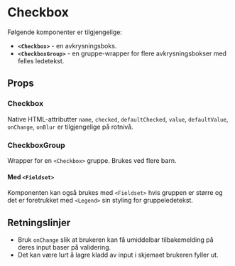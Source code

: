 
<Meta of={CheckboxStories} />

# Checkbox

<ComponentLinkRow
  docsHref="https://design.domstol.no/987b33f71/p/90d68f-checkbox/b/939219"
  figmaHref="https://www.figma.com/file/ewqSDmkgqDQ5PyOsRp4V5b/?node-id=155%3A38"
  githubHref="https://github.com/domstolene/designsystem/tree/main/packages/components/src/components/Checkbox"
  storybookHref="https://domstolene.github.io/designsystem/?path=/story/dds-components-components-checkbox--default"
  withBottomSpacing
/>

Følgende komponenter er tilgjengelige:

- **`<Checkbox>`** - en avkrysningsboks.
- **`<CheckboxGroup>`** - en gruppe-wrapper for flere avkrysningsbokser med felles ledetekst.

## Props

### Checkbox

<Canvas of={CheckboxStories.Default} sourceState="shown" />
<Controls of={CheckboxStories.Default} />

Native HTML-attributter `name`, `checked`, `defaultChecked`, `value`, `defaultValue`, `onChange`, `onBlur` er tilgjengelige på rotnivå.

### CheckboxGroup

Wrapper for en `<Checkbox>` gruppe. Brukes ved flere barn.

<Canvas of={CheckboxGroupStories.Default} sourceState="shown" />
<Controls of={CheckboxGroupStories.Default} />

#### Med `<Fieldset>`

Komponenten kan også brukes med `<Fieldset>` hvis gruppen er større og det er foretrukket med `<Legend>` sin styling for gruppeledetekst.

<Canvas of={CheckboxGroupStories.WithFieldset} />

## Retningslinjer

- Bruk `onChange` slik at brukeren kan få umiddelbar tilbakemelding på deres
  input baser på validering.
- Det kan være lurt å lagre kladd av input i skjemaet brukeren fyller ut.
